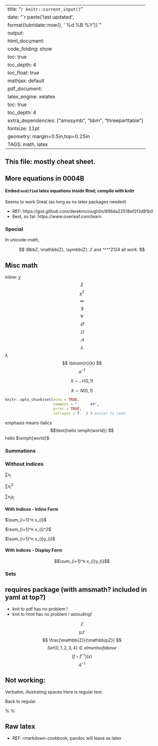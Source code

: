 
---
title: "`r knitr::current_input()`"
date: "`r paste('last updated', 
    format(lubridate::now(), ' %d %B %Y'))`"
output:   
  html_document:  
        code_folding: show
        toc: true 
        toc_depth: 4
        toc_float: true
        mathjax: default
  pdf_document:   
    latex_engine: xelatex  
    toc: true
    toc_depth:  4 
    extra_dependencies: ["amssymb", "bbm", "threeparttable"]
fontsize: 11pt   
geometry: margin=0.5in,top=0.25in   
TAGS:  math, latex
---

## This file:  mostly cheat sheet.
## More equations in 0004B

#### Embed `modified` latex equations inside Rmd; compile with knitr
Seems to work Great (as long as no latex packages needed)

  *  REF: https://gist.github.com/derekmcloughlin/896da22518ef2f3d81b0
  *  Best, so far:   https://www.overleaf.com/learn


### Special
<!--
Does not work:
$\newcommand{\Z}{\mathbb{Z}}$
$\Z$

$\N \quad \Z \quad \Q \quad \R \quad \C$
-->

In unicode-math,

$$
\BbbZ, \mathbb{Z}, \symbb{Z}, ℤ and ^^^^2124 all work.
$$

<!-- flushleft does not work -->
##  Misc math
\begin{flushleft} 
$$\Sigma$$
\end{flushleft} 


Inline:  $\chi$
$$ \Sigma $$
$$ \chi^2 $$
$$ \infty $$
$$ \exists $$
$$ \forall $$
$$ \varTheta $$
$$ \varOmega $$
$$ \varLambda $$
$$ \lambda $$
$\lambda$
$$ \binom{n}{k} $$
$$ a^{-1} $$

\begin{equation}
N_0(\lambda;\varOmega)
\end{equation}

\begin{equation*}
Y = X_{i}^2
\end{equation*}


$$X \sim \mathcal{N}(0, 1)$$

$$X \sim N(0,1)$$

\begin{equation}
y = x^2
\end{equation}
```r
knitr::opts_chunk$set(echo = TRUE,
                      comment = "      ##",
                      error = TRUE,
                      collapse = T   ) # easier to read
```



emphasis means italics
$$\text{hello \emph{world}} $$
hello $\emph{world}$


###  Summations

### Without Indices

$\sum x_{i}$

$\sum x_{i}^2$

$\sum x_{i}y_{i}$

#### With Indices - Inline Form

$\sum_{i=1}^n x_{i}$

$\sum_{i=1}^n x_{i}^2$

$\sum_{i=1}^n x_{i}y_{i}$

#### With Indices - Display Form

$$\sum_{i=1}^n x_{i}y_{i}$$



### Sets

## requires package (with amsmath? included in yaml at top?) 
  *  knit to pdf has no problem !
  *  knit to html has no problem !  astouding!

$$ \mathbb{Z} $$
$$ \mathbb{pZ} $$
$$ \frac{\mathbb{Z}}{\mathbb{pZ}} $$
$$ Set \{0, 1, 2 , 3 , 4 \}  \in elments of above $$
$$ \left({f}^{}\circ {f}^{-1}\right)\left(x\right) $$
$$ 4^{-1} $$


## Not working:

Verbatim, illustrating spaces
\begin{verbatim*}
Spaces in this text should be indicated.
\end{verbatim*}

Here is regular text.
\begin{quote}
\it{This is indented because it is quoted.}
\end{quote}
Back to regular.

%
% $$ 
% Regular text.
% \begin{quotation} 
% Here I am using verb quotation.
% \begin{flushright}
% {\it - the Author}
% \end{flushright}
% \end{quotation}
% Return to regular text.
% $$



\begin{flushleft}
This is flush left.
\end{flushleft}

## Raw latex
  *  REF:  rmarkdown-cookbook, pandoc will leave as latex
```{=latex}
\begin{tabular}{ll}
A & B \\
A & B \\
\end{tabular}

```r
# for debugging
options(tinytex.verbose = TRUE)

{
  file  <- "0004_math_equations_using_depends.Rmd" 
  file  <- here("MATH", file)
  file  
}
# NOTE:   .tex only works with PDF
# NOTE:    tex will NOT work with html
# in general, pdf will look nicer

output_dir= Sys.getenv("OUTPUT_DIR")
output_dir
rmarkdown::render(file,
                  output_format = "pdf_document",
                  #output_format = "html_document",
                  output_dir = output_dir)
```
